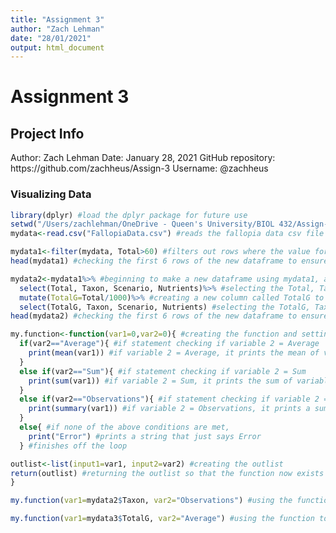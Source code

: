 ```yaml
---
title: "Assignment 3"
author: "Zach Lehman"
date: "28/01/2021"
output: html_document
---
```


# Assignment 3

## Project Info
Author: Zach Lehman
Date: January 28, 2021
GitHub repository: https://github.com/zachheus/Assign-3
Username: @zachheus

### Visualizing Data

```r
library(dplyr) #load the dplyr package for future use
setwd("/Users/zachlehman/OneDrive - Queen's University/BIOL 432/Assign-3/InputData/") #setting my working directory to the location on my computer where the fallopia data csv file can be found
mydata<-read.csv("FallopiaData.csv") #reads the fallopia data csv file and puts it in a dataframe
```

```r
mydata1<-filter(mydata, Total>60) #filters out rows where the value for Total is less than 60
head(mydata1) #checking the first 6 rows of the new dataframe to ensure that my filter worked
```

```r
mydata2<-mydata1%>% #beginning to make a new dataframe using mydata1, and piping the following functions together so that I dont need to make several different objects
  select(Total, Taxon, Scenario, Nutrients)%>% #selecting the Total, Taxon, Scenario, and Nutrients columns to be the only ones seen, and in the order I decide
  mutate(TotalG=Total/1000)%>% #creating a new column called TotalG to get convert the units for Total from mg into g by dividing by 1000
  select(TotalG, Taxon, Scenario, Nutrients) #selecting the TotalG, Taxon, Scenario, and Nutrients colums to be the only ones seen, and in the order I decide
head(mydata2) #checking the first 6 rows of the new dataframe to ensure that my functions worked
```

```r
my.function<-function(var1=0,var2=0){ #creating the function and setting the default variable values as 0 for each
  if(var2=="Average"){ #if statement checking if variable 2 = Average
    print(mean(var1)) #if variable 2 = Average, it prints the mean of variable 1
  }
  else if(var2=="Sum"){ #if statement checking if variable 2 = Sum
    print(sum(var1)) #if variable 2 = Sum, it prints the sum of variable 1
  }
  else if(var2=="Observations"){ #if statement checking if variable 2 = Observations
    print(summary(var1)) #if variable 2 = Observations, it prints a summary of variable 1 which gives a count of how many items there are in the variable
  }
  else{ #if none of the above conditions are met,
    print("Error") #prints a string that just says Error
  } #finishes off the loop

outlist<-list(input1=var1, input2=var2) #creating the outlist
return(outlist) #returning the outlist so that the function now exists
}
```

```r
my.function(var1=mydata2$Taxon, var2="Observations") #using the function to count the number of taxa in mydata2, using the observations variable
```

```r
my.function(var1=mydata3$TotalG, var2="Average") #using the function to determine the mean values of TotalG between the nutrient levels
```




